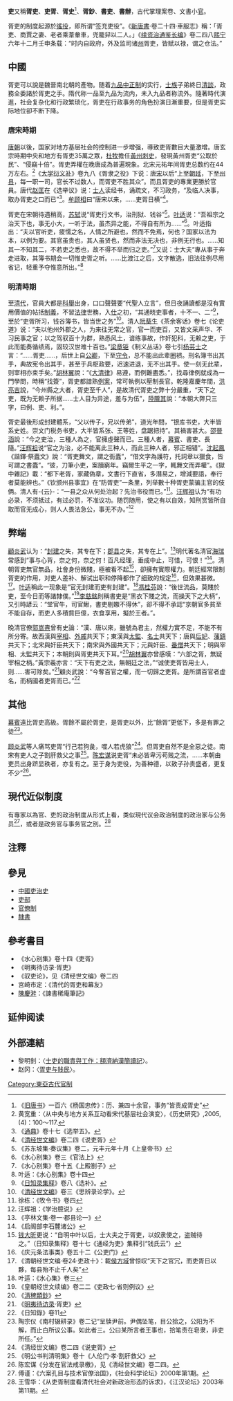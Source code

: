 '''吏'''又稱'''胥吏'''、'''吏胥'''、'''胥史'''<ref>《[[旧唐书|旧唐书]]》一百六《杨国忠传》：历、兼四十余官，事务“皆责成胥史”</ref>、'''胥鈔'''、'''書吏'''、'''書辦'''，古代掌理案卷、文書小[[官|官]]。

胥吏的制度起源於[[徭役|徭役]]，即所谓“签充吏役”。《[[新唐書|新唐書]]·卷二十四·車服志》稱：「胥吏、商賈之妻、老者乘葦軬車，兜籠舁以二人。」《[[续资治通鉴长编|续资治通鉴长编]]》卷二四八[[熙宁|熙宁]]六年十二月壬申条载：“时内自政府，外及监司诸[[州|州]]胥吏，皆赋以禄，谓之仓法。”
==中國==
胥吏可以說是魏晉南北朝的產物。随着[[九品中正制|九品中正制]]的实行，[[士族|士族]]子弟終日[[清談|清談]]，政務全委諸於胥吏之手。隋代称一品至九品为流内，未入九品者称流外。隨著時代演進，社会复杂化和行政繁琐化，胥吏在行政事务的角色扮演日漸重要，但是胥吏实际地位卻不断下降。

===唐宋時期===
[[唐朝|唐朝]]以後，国家对地方基层社会的控制进一步增强，導致吏胥數目大量激增。唐玄宗時期中央和地方有胥吏35萬之眾，[[杜牧|杜牧]]擔任[[黃州|黃州]][[刺史|刺史]]，發現黃州胥吏“公取於民”、“侵竊十倍”。胥吏弄權在晚唐成為普遍現象。北宋元祐年间胥吏总数约在44万左右。<ref>黄宽重：〈从中央与地方关系互动看宋代基层社会演变〉，《历史研究》,2005,(4)：100～117.</ref>《[[大学衍义补|大学衍义补]]》卷九八《胥隶之役》下说：唐[[宋|宋]]以后“上至[[朝廷|朝廷]]，下至[[州|州]][[县|县]]，每一职一司，官长不过数人，而胥吏不胜其众”。而且胥吏的專業更勝於官員。唐代[[赵匡|赵匡]]在《选举议》说：[[士人|士人]]读经书，诵疏文，不习政务，“及临人决事，取办胥吏之口而已”<ref>《[[通典|通典]]》卷十七《选举五》。</ref>。[[牟顾相|牟顾相]]曰“唐宋以来，……吏胥日横”<ref>《[[清经世文编|清经世文编]]》卷二四《说吏胥》</ref>。

胥吏在宋朝待遇稍高，[[苏轼|苏轼]]说“胥吏行文书，治刑狱、钱谷”<ref>《苏东坡集·奏议集》卷二，元丰元年十月《上皇帝书》</ref>。[[叶适|叶适]]说：“吾祖宗之治天下也，事无小大，一听于法，虽杰异之能，不得自有所为……”<ref>《水心别集》卷三《官法上》</ref>。叶适指出：“夫以官听吏，疲懦之名，人情之所避也，然而不免焉，何也？国家以法为本，以例为要。其官虽贵也，其人虽贤也，然而非法无决也，非例无行也。……知其一不知其二，不若吏之悉也，故不得不举而归之吏。”<ref>《水心别集》卷十五《上殿劄子》</ref>又说：士大夫“專从事于奔走进取，其簿书期会一切惟吏胥之听。……比渡江之后，文字散逸，旧法往例尽用省记，轻重予夺惟意所出。”<ref>叶适：《水心别集》卷十四</ref>

===明清時期===
至[[清代|清代]]，官員大都是[[科舉|科舉]]出身，口口聲聲要“代聖人立言”，但日夜誦讀都是沒有實用價值的帖括[[制義|制義]]，不習[[法律|法律]]世務，入[[仕|仕]]之初，“其通晓吏事者，十不一、二”<ref>《[[日知录集释|日知录集释]]》卷八《选补》。</ref>，至於“吏胥所习，钱谷簿书，皆当世之务”<ref>《[[清经世文编|清经世文编]]》卷三《思辨录论学》。</ref>。清人[[阮葵生|阮葵生]]《茶余客话》卷七《论吏道》说：“夫以他州外郡之人，为来往无常之官，官一而吏百，又皆文采声华、不习民事之官；以之驾驭百十为群，熟悉风土，谙练事故，作奸犯科，无赖之吏，于此而能奏循绩焉，固较汉世难十百也。”[[梁章钜|梁章钜]]《制义丛话》卷七引[[杨芸士|杨芸士]]之言：“……胥吏……，后世上自[[公卿|公卿]]，下至[[守令|守令]]，总不能出此辈圈䙌。刑名簿书出其手，典故宪令出其手，甚至于兵枢政要，迟速进退，无不出其手。使一刻无此辈，则宰相亦束手矣。”[[胡林翼|胡林翼]]說：“《[[大清律|大清律]]》易遵，而例難盡悉。”，找尋律例就成為一門學問，時稱“找簽”，胥吏都諳熟[[例案|例案]]，常可執例以壓制長官。乾隆嘉慶年間，[[洪亮吉|洪亮吉]]說，“今州縣之大者，胥吏至千人”，是故清代胥吏之弊十分嚴重，“天下之吏，既为无赖子所据……士人目为异途，羞与为伍”，[[陸隴其|陸隴其]]說：“本朝大弊只三字，曰例、吏、利。”。

胥吏最後形成封建體系，“父以传子，兄以传弟”，道光年間，“银库书吏，大半皆系史姓。崇文门税务书吏，大半皆系张、王等姓，盘踞把持”。其禍害甚大。[[邵晉涵|邵晉涵]]說：“今之吏治，三種人為之，官擁虛聲而已。三種人者，[[幕府|幕]][[師爺|賓]]、書吏、長隨。”[[汪辉祖|汪辉祖]]说“官之为治，必不能离此三种人，而此三种人者，邪正相错”。[[沈起鳳|沈起鳳]]《諧鐸·祭蠹文》說：“胥吏舞文，謂之衙蠹”，“借文字為護符，托詞章以獵食，皆可謂之書蠹”。“彼，刀筆小吏，案牘窮年。竊爾生平之一字，輒舞文而弄權”。《獄中雜記》載：“都下老胥，家藏偽章，文書行下直省，多潛易之，增減要語，奉行者莫能辨也。”《钦颁州县事宜》在“防胥吏”一条里，列举數十种胥吏蒙骗主官的伎俩。清人有-{云}-：“一县之众从何处治起？先治书役而已。”<ref>徐栋：《牧令书》卷四</ref>。[[汪辉祖|汪辉祖]]认为“有功必录，不须抵过，有过必罚，不准议功。随罚随用，使之有以自效，知刑赏皆所自取而官无成心，则人人畏法急公，事无不办。”<ref>汪辉祖：《学治臆说》</ref>

==弊端==
[[顧炎武|顧炎武]]认为：“[[封建|封建]]之失，其专在下；[[郡县|郡县]]之失，其专在上”。<ref>《亭林文集·卷一·郡县论一》</ref>明代著名清官[[海瑞|海瑞]]常感到“事与心背，奈之何，奈之何！百凡经理，垂成中止，可惜，可恨！”<ref>《启阁部李石麓诸公》</ref>。清朝胥吏無官無品，社會身份微賤，極被看不起<ref>[[钱大昕|钱大昕]]更说：“自明中叶以后，士大夫之于胥吏，以奴隶使之，盗贼待之。”（日知录集释》卷十七《通经为吏》集释引“钱氏云”）</ref>，卻擁有實際權力。朝廷經常限制胥吏的作用，对吏人差补、解试出职和停降都作了细致的规定<ref>《庆元条法事类》卷五十二《公吏门》</ref>，但效果甚微。<ref>《清朝经世文编·卷24·吏政十》：載[[侯方域|侯方域]]曾惊叹“天下之官冗，而吏胥日以夥，每县殆不止千人矣”</ref>。[[叶适|叶适]]稱此一现象是“官无封建而吏有封建”。<ref>叶适：《水心集》卷三</ref>[[馮桂芬|馮桂芬]]說：“後世流品，莫賤於吏，至今日而等諸隸僕。”<ref>《皇朝经世文续编》卷二二《吏政七·省则例议》</ref>[[李慈銘|李慈銘]]則稱書吏是“黑衣下賤之流，而操天下之大柄”，又引時諺云：“堂官牛，司官鰍，書吏剔嫐不得休”，卻不得不承認“京朝官多貧至不能自存，而吏人多積貲巨億，衣食享用，擬於王者。”。

晚清官僚[[郭嵩燾|郭嵩燾]]曾有史論：“漢、唐以來，雖號為君主，然權力實不足，不能不有所分寄。故西漢與[[宰相|宰相]]、[[外戚|外戚]]共天下；東漢與[[太監|太監]]、[[門閥|名士]]共天下；唐與[[后妃|后妃]]、[[藩鎮|藩鎮]]共天下；北宋與奸臣共天下；南宋與外國共天下；元與奸臣、[[番僧|番僧]]共天下；明與宰相、太監共天下；本朝則與胥吏共天下耳。”<ref>《[[清稗類鈔|清稗類鈔]]》</ref>[[胡林翼|胡林翼]]亦曾感嘆：“六部之胥，無疑宰相之柄。”黃宗羲亦言：“天下有吏之法，無朝廷之法，”“诚使吏胥皆用士人，则……害可除矣。”<ref>《[[明夷待访录|明夷待访录]]·胥吏》</ref>顧炎武說：“今奪百官之權，而一切歸之吏胥。是所謂百官者虛名，而柄國者吏胥而已。”<ref>《日知錄》卷11</ref>

==其他==
[[幕賓|幕賓]]遠比胥吏高級。胥餘不屬於胥吏，是胥吏以外，比“餘胥”更低下，多是有罪之徒<ref>陶宗仪《南村辍耕录》卷二记“呈牍尹前。尹偶坠笔，目公拾之，公阳为不解，而止白所议公事。如此者三。公曰某所言者王事也，拾笔责在皂隶，非吏所任。”</ref>。

[[顾炎武|顾炎武]]等人痛骂吏胥“行己若狗彘，噬人若虎狼”<ref>《清经世文编》卷二四《说吏胥》</ref>。但胥吏自然不是全惡之徒。南宋有吏人之子割肝救父之事<ref>《明公书判清明集》卷十《人伦门·孝·割肝救父》</ref>。[[陈宏谋|陈宏谋]]说吏胥“未必皆卑污苟贱之流，……本朝由吏员出身跻显秩者，亦复有之。至于身为吏役，为善种德，以致子孙贵盛者，更复不少”<ref>陈宏谋《分发在官法戒录檄》，见《清经世文编》卷二四。</ref>。
==現代近似制度==
有專家以為官、吏的政治制度从形式上看，类似現代议会政治制度的政治家与公务员<ref>傅谨：《六案孔目与技术官僚治国》，《社会科学论坛》2000年第1期。</ref>，或者是政务官与事务官之別。<ref>王雪华：《从吏胥制度看清代社会对新政治形态的诉求》，《江汉论坛》2003年第11期。</ref>
==注釋==
{{reflist|2}}

==參見==
* [[中國吏治史|中國吏治史]]
*[[吏部|吏部]]
*[[官僚制|官僚制]]
*[[隸書|隸書]]

==參考書目==
*《水心别集》卷十四《吏胥》
*《明夷待访录·胥吏》
*《驭吏论》，见《清经世文编》卷二四
* 宮崎市定：《清代的胥吏和幕友》
* [[陳慶溎|陳慶溎]]：《諫書稀庵筆記》

== 延伸阅读 ==
{{Wikisource further reading}}

==外部連結==
*黎明釗：〈[http://www.cuhk.edu.hk/ics/journal/articles/v48p015.pdf 士吏的職責與工作：額濟納漢簡讀記]〉。
*赵冈：〈[http://www.nssd.org/articles/article_read.aspx?id=1002249903 胥吏与贱民]〉。
[[Category:東亞古代官制|Category:東亞古代官制]]